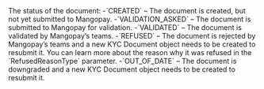   

  
<ParamField body="Status" type="string" >     
The status of the document:  
-`CREATED` – The document is created, but not yet submitted to Mangopay.  
-`VALIDATION_ASKED` – The document is submitted to Mangopay for validation.  
-`VALIDATED` – The document is validated by Mangopay’s teams.  
-`REFUSED` – The document is rejected by Mangopay’s teams and a new KYC Document object needs to be created to resubmit it. You can learn more about the reason why it was refused in the `RefusedReasonType` parameter.  
-`OUT_OF_DATE` – The document is downgraded and a new KYC Document object needs to be created to resubmit it.   
</ParamField>